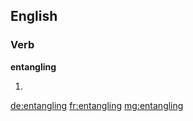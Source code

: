 
==English==

===Verb===
'''entangling'''

# {{present participle of|entangle}}

[[de:entangling]]
[[fr:entangling]]
[[mg:entangling]]